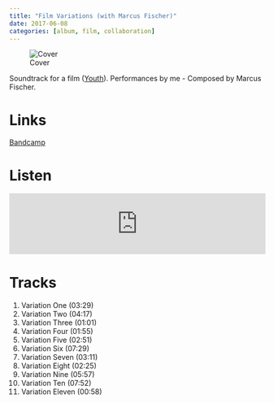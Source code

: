 ```yaml
---
title: "Film Variations (with Marcus Fischer)"
date: 2017-06-08
categories: [album, film, collaboration]
---
```


![Cover](cover.jpeg) 

Soundtrack for a film ([Youth](https://www.imdb.com/title/tt5090508/?ref_=nm_flmg_t_1_com)). Performances by me - Composed by Marcus Fischer.

# Links

[Bandcamp](https://marcus-fischer.bandcamp.com/album/film-variations){.btn .btn-primary role="button"} 

# Listen

<iframe style="border: 0; width: 100%; height: 120px;" src="https://bandcamp.com/EmbeddedPlayer/album=4049706219/size=large/bgcol=ffffff/linkcol=0687f5/tracklist=false/artwork=small/transparent=true/" seamless><a href="https://marcus-fischer.bandcamp.com/album/film-variations">Film Variations by Marcus Fischer</a></iframe>

# Tracks

1. Variation One (03:29)
2. Variation Two (04:17)
3. Variation Three (01:01)
4. Variation Four (01:55)
5. Variation Five (02:51)
6. Variation Six (07:29)
7. Variation Seven (03:11)
8. Variation Eight (02:25)
9. Variation Nine (05:57)
10. Variation Ten (07:52)
11. Variation Eleven (00:58)
